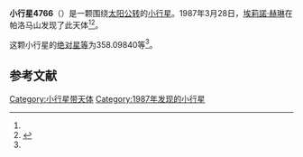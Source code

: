 {{Infobox planet
| bgcolour = #FFFFC0
| name = 4766 Malin
| symbol = 
| image = 
| caption = 
| discovery = yes
| discovery_ref = 
| discoverer = [[埃莉諾·赫琳|埃莉諾·赫琳]]
| discovery_site = [[帕洛马山|帕洛马山]] 
| discovered = 1987年3月28日
| designations = yes
| mp_name = 
| named_after = 
| alt_names = 1987 FF1/ 1981 WF1
| mp_category = [[主带小行星|主带小行星]]
| orbit_ref = <ref name="a">[http://ssd.jpl.nasa.gov/sbdb.cgi?sstr=4766 4766 Malin] {{Wayback|url=http://ssd.jpl.nasa.gov/sbdb.cgi?sstr=4766 |date=20201124010557 }}，小行星數據庫瀏覽器（JPL Small-Body Database Browser）－[[美国国家航空航天局|美国国家航空航天局]]喷气推进实验室</ref>
| epoch = 2456400.5 (2013年4月18日更新)
| aphelion = {{convert|2.9446122|AU|km|3|abbr=on|lk=out}}
| perihelion = {{convert|2.2396938|AU|km|3|abbr=on}}
| semimajor = {{convert|2.5921530|AU|km|3|abbr=on}}
| eccentricity = 0.1359716
| period = 1524.366426 [[日|日]]<br />4.17[[儒略年|儒略年]]
| avg_speed = 
| inclination = 14.21195
| asc_node = 96.47876
| mean_anomaly = 
| arg_peri = 358.09840
| satellites = 
| physical_characteristics = yes
| dimensions = 
| mass = 
| density = 
| surface_grav = 
| escape_velocity = 
| sidereal_day = 
| axial_tilt = 
| pole_ecliptic_lat = 
| pole_ecliptic_lon = 
| albedo = 
| temperatures= 
| temp_name1 = 
| mean_temp_1 = 
| max_temp_1 = 
| temp_name2 = 
| max_temp_2 = 
| spectral_type = 
| abs_magnitude = 358.09840
}}

'''小行星4766'''（{{lang-en|4766 Malin}}）是一颗围绕[[太阳|太阳]][[公转|公转]]的[[小行星|小行星]]。1987年3月28日，[[埃莉諾·赫琳|埃莉諾·赫琳]]在帕洛马山发现了此天体<ref name="a" /><ref>{{cite news|title=小行星列表|url=http://cfa-www.harvard.edu/iau/lists/NumberedMPs.txt|accessdate=2013-07-08|newspaper=哈佛大学|archive-date=2008-05-17|archive-url=https://web.archive.org/web/20080517010638/http://cfa-www.harvard.edu/iau/lists/NumberedMPs.txt|dead-url=no}}</ref>。

这颗小行星的[[绝对星等|绝对星等]]为358.09840等<ref name="a" />。

==参考文献==
{{reflist}}
{{Minor Planet Number|[[小行星4765|小行星4765]]|[[小行星4767|小行星4767]]}}

{{小天体}}

[[Category:小行星带天体|Category:小行星带天体]]
[[Category:1987年发现的小行星|Category:1987年发现的小行星]]

{{asteroid-stub}}
